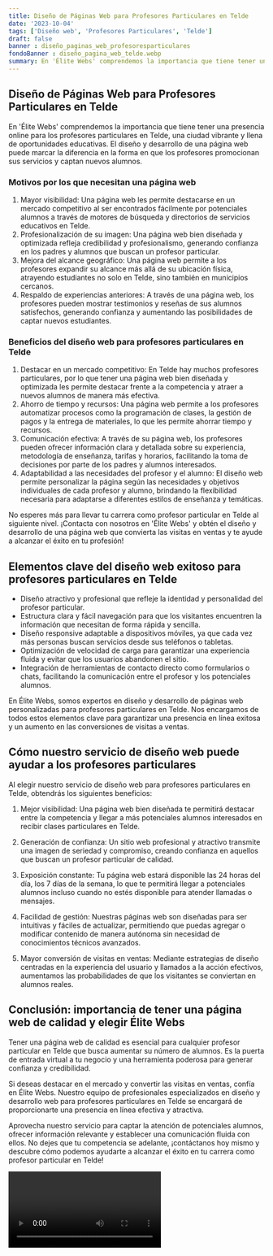 ```yaml
---
title: Diseño de Páginas Web para Profesores Particulares en Telde
date: '2023-10-04'
tags: ['Diseño web', 'Profesores Particulares', 'Telde']
draft: false
banner : diseño_paginas_web_profesoresparticulares
fondoBanner : diseño_pagina_web_telde.webp
summary: En 'Élite Webs' comprendemos la importancia que tiene tener una presencia online para los profesores particulares en Telde, una ciudad vibrante y llena de oportunidades educativas. El diseño y desarrollo de una página web puede marcar la diferencia en la forma en que los profesores promocionan sus servicios y captan nuevos alumnos.
---
```


## Diseño de Páginas Web para Profesores Particulares en Telde

En 'Élite Webs' comprendemos la importancia que tiene tener una presencia online para los profesores particulares en Telde, una ciudad vibrante y llena de oportunidades educativas. El diseño y desarrollo de una página web puede marcar la diferencia en la forma en que los profesores promocionan sus servicios y captan nuevos alumnos.

### Motivos por los que necesitan una página web

1. Mayor visibilidad: Una página web les permite destacarse en un mercado competitivo al ser encontrados fácilmente por potenciales alumnos a través de motores de búsqueda y directorios de servicios educativos en Telde.
2. Profesionalización de su imagen: Una página web bien diseñada y optimizada refleja credibilidad y profesionalismo, generando confianza en los padres y alumnos que buscan un profesor particular.
3. Mejora del alcance geográfico: Una página web permite a los profesores expandir su alcance más allá de su ubicación física, atrayendo estudiantes no solo en Telde, sino también en municipios cercanos.
4. Respaldo de experiencias anteriores: A través de una página web, los profesores pueden mostrar testimonios y reseñas de sus alumnos satisfechos, generando confianza y aumentando las posibilidades de captar nuevos estudiantes.

### Beneficios del diseño web para profesores particulares en Telde

1. Destacar en un mercado competitivo: En Telde hay muchos profesores particulares, por lo que tener una página web bien diseñada y optimizada les permite destacar frente a la competencia y atraer a nuevos alumnos de manera más efectiva.
2. Ahorro de tiempo y recursos: Una página web permite a los profesores automatizar procesos como la programación de clases, la gestión de pagos y la entrega de materiales, lo que les permite ahorrar tiempo y recursos.
3. Comunicación efectiva: A través de su página web, los profesores pueden ofrecer información clara y detallada sobre su experiencia, metodología de enseñanza, tarifas y horarios, facilitando la toma de decisiones por parte de los padres y alumnos interesados.
4. Adaptabilidad a las necesidades del profesor y el alumno: El diseño web permite personalizar la página según las necesidades y objetivos individuales de cada profesor y alumno, brindando la flexibilidad necesaria para adaptarse a diferentes estilos de enseñanza y temáticas.

No esperes más para llevar tu carrera como profesor particular en Telde al siguiente nivel. ¡Contacta con nosotros en 'Élite Webs' y obtén el diseño y desarrollo de una página web que convierta las visitas en ventas y te ayude a alcanzar el éxito en tu profesión!

<GifSeo />

<Cta />

## Elementos clave del diseño web exitoso para profesores particulares en Telde

- Diseño atractivo y profesional que refleje la identidad y personalidad del profesor particular.
- Estructura clara y fácil navegación para que los visitantes encuentren la información que necesitan de forma rápida y sencilla.
- Diseño responsive adaptable a dispositivos móviles, ya que cada vez más personas buscan servicios desde sus teléfonos o tabletas.
- Optimización de velocidad de carga para garantizar una experiencia fluida y evitar que los usuarios abandonen el sitio.
- Integración de herramientas de contacto directo como formularios o chats, facilitando la comunicación entre el profesor y los potenciales alumnos.

En Élite Webs, somos expertos en diseño y desarrollo de páginas web personalizadas para profesores particulares en Telde. Nos encargamos de todos estos elementos clave para garantizar una presencia en línea exitosa y un aumento en las conversiones de visitas a ventas.

## Cómo nuestro servicio de diseño web puede ayudar a los profesores particulares

Al elegir nuestro servicio de diseño web para profesores particulares en Telde, obtendrás los siguientes beneficios:

1. Mejor visibilidad: Una página web bien diseñada te permitirá destacar entre la competencia y llegar a más potenciales alumnos interesados en recibir clases particulares en Telde.

2. Generación de confianza: Un sitio web profesional y atractivo transmite una imagen de seriedad y compromiso, creando confianza en aquellos que buscan un profesor particular de calidad.

3. Exposición constante: Tu página web estará disponible las 24 horas del día, los 7 días de la semana, lo que te permitirá llegar a potenciales alumnos incluso cuando no estés disponible para atender llamadas o mensajes.

4. Facilidad de gestión: Nuestras páginas web son diseñadas para ser intuitivas y fáciles de actualizar, permitiendo que puedas agregar o modificar contenido de manera autónoma sin necesidad de conocimientos técnicos avanzados.

5. Mayor conversión de visitas en ventas: Mediante estrategias de diseño centradas en la experiencia del usuario y llamados a la acción efectivos, aumentamos las probabilidades de que los visitantes se conviertan en alumnos reales.

## Conclusión: importancia de tener una página web de calidad y elegir Élite Webs

Tener una página web de calidad es esencial para cualquier profesor particular en Telde que busca aumentar su número de alumnos. Es la puerta de entrada virtual a tu negocio y una herramienta poderosa para generar confianza y credibilidad.

Si deseas destacar en el mercado y convertir las visitas en ventas, confía en Élite Webs. Nuestro equipo de profesionales especializados en diseño y desarrollo web para profesores particulares en Telde se encargará de proporcionarte una presencia en línea efectiva y atractiva.

Aprovecha nuestro servicio para captar la atención de potenciales alumnos, ofrecer información relevante y establecer una comunicación fluida con ellos. No dejes que tu competencia se adelante, ¡contáctanos hoy mismo y descubre cómo podemos ayudarte a alcanzar el éxito en tu carrera como profesor particular en Telde!

<Video />

<CtaBot job='Profesores Particulares' city='Telde'/>

<Gmaps query='Telde+españa+maps' />